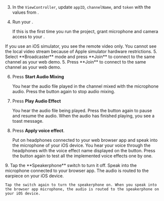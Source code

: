 
3. In the `ViewController`, update `appID`, `channelName`, and `token` with the values from <Vg k="CONSOLE" />.

4. Run your <Vpl k="CLIENT" />.

    If this is the first time you run the project, grant microphone and camera access to your <Vpl k="CLIENT" />.
<PlatformWrapper platform="ios">
    If you use an iOS simulator, you see the remote video only. You cannot see the local video stream because of <Link target="_blank" to="https://help.apple.com/simulator/mac/current/#/devb0244142d">Apple simulator hardware restrictions</Link>.
</PlatformWrapper>
<ProductWrapper product="interactive-live-streaming, broadcast-streaming">
5. Select **Broadcaster** mode and press **Join** to connect to the same channel as your web demo.
</ProductWrapper>

<ProductWrapper notAllowed="interactive-live-streaming, broadcast-streaming">
5. Press **Join** to connect to the same channel as your web demo.
</ProductWrapper>

6. Press **Start Audio Mixing**

    You hear the audio file played in the channel mixed with the microphone audio. Press the button again to stop audio mixing.

7. Press **Play Audio Effect**

    You hear the audio file being played. Press the button again to pause and resume the audio. When the audio has finished playing, you see a toast message.

8. Press **Apply voice effect**.

    Put on headphones connected to your web browser app and speak into the microphone of your iOS device. You hear your voice through the headphones with the voice effect name displayed on the button. Press the button again to test all the implemented voice effects one by one.
<PlatformWrapper platform="ios">
9. Tap the **Speakerphone** switch to turn it off. Speak into the microphone connected to your browser app. The audio is routed to the earpiece on your iOS device.

    Tap the switch again to turn the speakerphone on. When you speak into the browser app microphone, the audio is routed to the speakerphone on your iOS device.

</PlatformWrapper>
